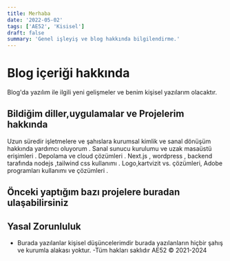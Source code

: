 ```yaml
---
title: Merhaba
date: '2022-05-02'
tags: ['AE52', 'Kisisel']
draft: false
summary: 'Genel işleyiş ve blog hakkında bilgilendirme.'
---
```


# Blog içeriği hakkında

Blog'da yazılım ile ilgili yeni gelişmeler ve benim kişisel yazılarım olacaktır.

## Bildiğim diller,uygulamalar ve Projelerim hakkında

Uzun süredir işletmelere ve şahıslara kurumsal kimlik ve sanal dönüşüm hakkında yardımcı oluyorum .
Sanal sunucu kurulumu ve uzak masaüstü erişimleri . Depolama ve cloud çözümleri . Next.js , wordpress , backend tarafında nodejs ,tailwind css kullanımı .
Logo,kartvizit vs. çözümleri, Adobe programları kullanımı ve çözümleri .

## Önceki yaptığım bazı projelere buradan ulaşabilirsiniz

## Yasal Zorunluluk

- Burada yazılanlar kişisel düşüncelerimdir burada yazılanların hiçbir şahış ve kurumla alakası yoktur.
  -Tüm hakları saklıdır AE52 © 2021-2024
